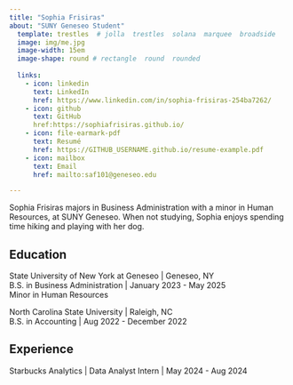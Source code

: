 ```yaml
---
title: "Sophia Frisiras"
about: "SUNY Geneseo Student"
  template: trestles  # jolla  trestles  solana  marquee  broadside
  image: img/me.jpg
  image-width: 15em
  image-shape: round # rectangle  round  rounded
  
  links:
    - icon: linkedin
      text: LinkedIn
      href: https://www.linkedin.com/in/sophia-frisiras-254ba7262/
    - icon: github
      text: GitHub
      href:https://sophiafrisiras.github.io/
    - icon: file-earmark-pdf
      text: Resumé
      href: https://GITHUB_USERNAME.github.io/resume-example.pdf
    - icon: mailbox
      text: Email
      href: mailto:saf101@geneseo.edu

---
```



Sophia Frisiras majors in Business Administration with a minor in Human Resources, at SUNY Geneseo. When not studying, Sophia enjoys spending time hiking and playing with her dog.

## Education

State University of New York at Geneseo | Geneseo, NY <br>
B.S. in Business Administration | January 2023 - May 2025 <br>
Minor in Human Resources

North Carolina State University | Raleigh, NC <br>
B.S. in Accounting | Aug 2022 - December 2022 <br>
 

## Experience

Starbucks Analytics | Data Analyst Intern | May 2024 - Aug 2024


